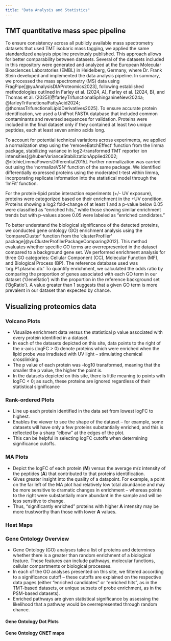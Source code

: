```yaml
---
title: "Data Analysis and Statistics"
---
```


## TMT quantitative mass spec pipeline {#sec-DataAnalysis_TMTPipeline}

To ensure consistency across all publicly available mass spectrometry datasets that used TMT isobaric mass tagging, we applied the same standardized analysis pipeline previously published. This approach allows for better comparability between datasets. Several of the datasets included in this repository were generated and analyzed at the European Molecular Biosciences Laboratories (EMBL) in Heidelberg, Germany, where Dr. Frank Stein developed and implemented the data analysis pipeline.
In summary, we processed the mass spectrometry (MS) data using FragPipe[@yuAnalysisDIAProteomics2023], following established methodologies outlined in Farley et al. (2024, A), Farley et al. (2024, B), and Thomas et al. (2025)[@farleyTrifunctionalSphinganineNew2024a; @farleyTrifunctionalFattyAcid2024; @thomasTrifunctionalLipidDerivatives2025]. To ensure accurate protein identification, we used a UniProt FASTA database that included common contaminants and reversed sequences for validation. Proteins were included in the final dataset only if they contained at least two unique peptides, each at least seven amino acids long.

To account for potential technical variations across experiments, we applied a normalization step using the 'removeBatchEffect' function from the limma package, stabilizing variance in log2-transformed TMT reporter ion intensities[@huberVarianceStabilizationApplied2002; @ritchieLimmaPowersDifferential2015]. Further normalization was carried out using the 'normalizeVSN' function of the same package. We identified differentially expressed proteins using the moderated t-test within limma, incorporating replicate information into the statistical model through the 'lmFit' function.

For the protein-lipid probe interaction experiments (+/- UV exposure), proteins were categorized based on their enrichment in the +UV condition. Proteins showing a log2 fold-change of at least 1 and a p-value below 0.05 were classified as "enriched hits," while those showing similar enrichment trends but with p-values above 0.05 were labeled as “enriched candidates.”

To better understand the biological significance of the detected proteins, we conducted gene ontology (GO) enrichment analysis using the 'compareCluster' function from the 'clusterProfiler' package[@yuClusterProfilerPackageComparing2012]. This method evaluates whether specific GO terms are overrepresented in the dataset compared to a background gene set. We performed enrichment analysis for three GO categories: Cellular Component (CC), Molecular Function (MF), and Biological Process (BP). The reference database used was 'org.Pf.plasmo.db.' To quantify enrichment, we calculated the odds ratio by comparing the proportion of genes associated with each GO term in our dataset ('GeneRatio') with the proportion in the reference background set ('BgRatio'). A value greater than 1 suggests that a given GO term is more prevalent in our dataset than expected by chance.

<!-- 
## PSM quantitative mass spec analysis

* Studies included in this repository which used a PSM-based analysis pipeline
	- Hoglinger et al., 2017[@hoglingerTrifunctionalLipidProbes2017]
	- Muller et al., 2021[@mullerSynthesisCellularLabeling2021]

* Need these details. -->

## Visualizing proteomics data {#sec-DataAnalysis_visualization}

### Volcano Plots

* Visualize enrichment data versus the statistical p value associated with every protein identified in a dataset. 
* In each of the datasets depicted on this site, data points to the right of the x-axis (logFC > 0) denote proteins which were enriched when the lipid probe was irradiated with UV light -- stimulating chemical crosslinking.
* The p value of each protein was -log10 transformed, meaning that the smaller the p value, the higher the point is. 
* In the datasets depicted on this site, there is little meaning to points with logFC < 0; as such, these proteins are ignored regardless of their statistical significance

### Rank-ordered Plots

* Line up each protein identified in the data set from lowest logFC to highest.
* Enables the viewer to see the shape of the dataset -- for example, some datasets will have only a few proteins substantially enriched, and this is reflected by a sharp "elbow" at the edges of the plot. 
* This can be helpful in selecting logFC cutoffs when determining significance cutoffs. 

### MA Plots

* Depict the logFC of each protein (**M**) versus the average m/z intensity of the peptides (**A**) that contributed to that proteins identification.
* Gives greater insight into the quality of a datapoint. For example, a point on the far left of the MA plot had relatively low total abundance and may be more sensitive to dramatic changes in enrichment -- whereas points to the right were substantially more abundant in the sample and will be less sensitive to change. 
* Thus, "significantly enriched" proteins with higher **A** intensity may be more trustworthy than those with lower **A** values.

### Heat Maps

### Gene Ontology Overview {#sec-DataAnalysis_GeneOntology}

* Gene Ontology (GO) analyses take a list of proteins and determines whether there is a greater than random enrichment of a biological feature. These features can include pathways, molecular functions, cellular compartments or biological processes. 
* In each of the GO analyses presented on this site, we filtered according to a significance cutoff -- these cutoffs are explained on the respective data pages (either "enriched candidates" or "enriched hits", as in the TMT-based datasets, or unique subsets of probe enrichment, as in the PSM-based datasets). 
* Enriched pathways are given statistical significance by assessing the likelihood that a pathway would be overrepresented through random chance.

#### Gene Ontology Dot Plots

#### Gene Ontology CNET maps

